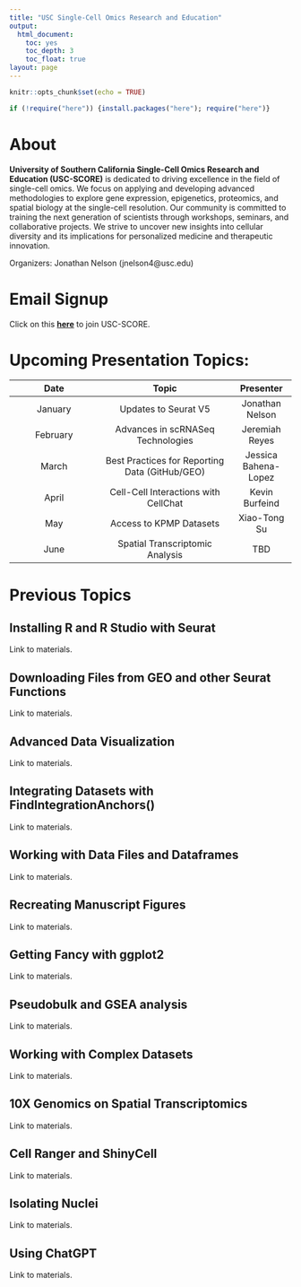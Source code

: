 ---
title: "USC Single-Cell Omics Research and Education"
output:
  html_document: 
    toc: yes
    toc_depth: 3
    toc_float: true
layout: page
---

```{r setup, include=FALSE}
knitr::opts_chunk$set(echo = TRUE)
```


```{r load new packages, echo=FALSE, warning=FALSE, error=FALSE, message=FALSE}

if (!require("here")) {install.packages("here"); require("here")}
```

# About

**University of Southern California Single-Cell Omics Research and Education (USC-SCORE)** is dedicated to driving excellence in the field of single-cell omics. We focus on applying and developing advanced methodologies to explore gene expression, epigenetics, proteomics, and spatial biology at the single-cell resolution. Our community is committed to training the next generation of scientists through workshops, seminars, and collaborative projects. We strive to uncover new insights into cellular diversity and its implications for personalized medicine and therapeutic innovation.

Organizers:
  Jonathan Nelson (jnelson4@usc.edu)
  
# Email Signup

Click on this [**here**](http://eepurl.com/i5ptTQ) to join USC-SCORE.

# Upcoming Presentation Topics: 

| Date        | Topic          | Presenter  |
| :--------: |:-------------:| :-----:|
| January      | Updates to Seurat V5                                     | Jonathan Nelson |
| February     | Advances in scRNASeq Technologies                        | Jeremiah Reyes |
| March        | Best Practices for Reporting Data (GitHub/GEO)           | Jessica Bahena-Lopez |
| April        | Cell-Cell Interactions with CellChat                     | Kevin Burfeind |
| May          | Access to KPMP Datasets                                  | Xiao-Tong Su |
| June         | Spatial Transcriptomic Analysis                          | TBD |

# Previous Topics

## Installing R and R Studio with Seurat

Link to materials. 

## Downloading Files from GEO and other Seurat Functions

Link to materials. 

## Advanced Data Visualization

Link to materials. 

## Integrating Datasets with FindIntegrationAnchors()

Link to materials. 

## Working with Data Files and Dataframes

Link to materials. 

## Recreating Manuscript Figures

Link to materials. 

## Getting Fancy with ggplot2

Link to materials. 

## Pseudobulk and GSEA analysis

Link to materials. 

## Working with Complex Datasets

Link to materials. 

## 10X Genomics on Spatial Transcriptomics

Link to materials. 

## Cell Ranger and ShinyCell

Link to materials. 

## Isolating Nuclei

Link to materials. 

## Using ChatGPT

Link to materials. 



